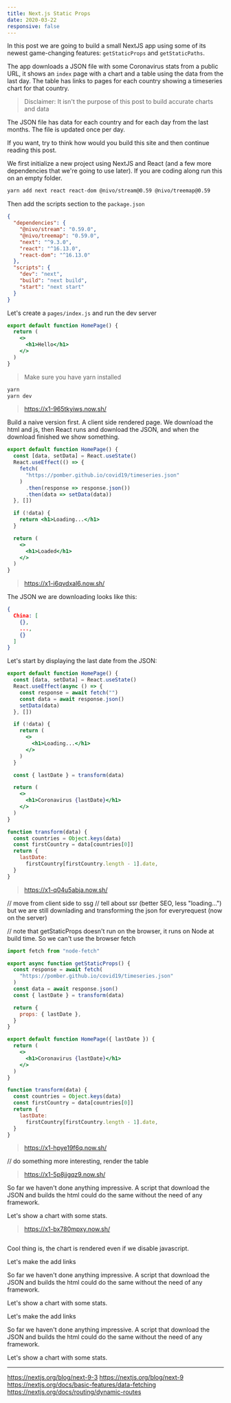 ```yaml
---
title: Next.js Static Props
date: 2020-03-22
responsive: false
---
```



In this post we are going to build a small NextJS app using some of its newest game-changing features: `getStaticProps` and `getStaticPaths`.

<Hike views={views}>

<View />

The app downloads a JSON file with some Coronavirus stats from a public URL, it shows an `index` page with a chart and a table using the data from the last day. The table has links to pages for each country showing a timeseries chart for that country.

> Disclaimer: It isn't the purpose of this post to build accurate charts and data

The JSON file has data for each country and for each day from the last months. The file is updated once per day.

If you want, try to think how would you build this site and then continue reading this post.

<View />

We first initialize a new project using NextJS and React (and a few more dependencies that we're going to use later). If you are coding along run this on an empty folder.

```bash
yarn add next react react-dom @nivo/stream@0.59 @nivo/treemap@0.59
```

Then add the scripts section to the `package.json`

```json
{
  "dependencies": {
    "@nivo/stream": "0.59.0",
    "@nivo/treemap": "0.59.0",
    "next": "^9.3.0",
    "react": "^16.13.0",
    "react-dom": "^16.13.0"
  },
  "scripts": {
    "dev": "next",
    "build": "next build",
    "start": "next start"
  }
}
```

<View />

Let's create a `pages/index.js` and run the dev server

```jsx
export default function HomePage() {
  return (
    <>
      <h1>Hello</h1>
    </>
  )
}
```

> Make sure you have yarn installed

```bash
yarn
yarn dev
```

> https://x1-965tkyiws.now.sh/

<View />

Build a naive version first. A client side rendered page. We download the html and js, then React runs and download the JSON, and when the download finished we show something.

```jsx
export default function HomePage() {
  const [data, setData] = React.useState()
  React.useEffect(() => {
    fetch(
      "https://pomber.github.io/covid19/timeseries.json"
    )
      .then(response => response.json())
      .then(data => setData(data))
  }, [])

  if (!data) {
    return <h1>Loading...</h1>
  }

  return (
    <>
      <h1>Loaded</h1>
    </>
  )
}
```

> https://x1-i6qvdxal6.now.sh/


<View />


The JSON we are downloading looks like this:

```json
{
  China: [
    {},
    ...,
    {}
  ]
}
```

<View />

Let's start by displaying the last date from the JSON:

```jsx
export default function HomePage() {
  const [data, setData] = React.useState()
  React.useEffect(async () => {
    const response = await fetch("")
    const data = await response.json()
    setData(data)
  }, [])

  if (!data) {
    return (
      <>
        <h1>Loading...</h1>
      </>
    )
  }

  const { lastDate } = transform(data)

  return (
    <>
      <h1>Coronavirus {lastDate}</h1>
    </>
  )
}

function transform(data) {
  const countries = Object.keys(data)
  const firstCountry = data[countries[0]]
  return {
    lastDate:
      firstCountry[firstCountry.length - 1].date,
  }
}
```

> https://x1-q04u5abja.now.sh/

<View />

// move from client side to ssg
// tell about ssr (better SEO, less "loading...") but we are still downlading and transforming the json for everyrequest (now on the server)

// note that getStaticProps doesn't run on the browser, it runs on Node at build time. So we can't use the browser fetch

```jsx
import fetch from "node-fetch"

export async function getStaticProps() {
  const response = await fetch(
    "https://pomber.github.io/covid19/timeseries.json"
  )
  const data = await response.json()
  const { lastDate } = transform(data)

  return {
    props: { lastDate },
  }
}

export default function HomePage({ lastDate }) {
  return (
    <>
      <h1>Coronavirus {lastDate}</h1>
    </>
  )
}

function transform(data) {
  const countries = Object.keys(data)
  const firstCountry = data[countries[0]]
  return {
    lastDate:
      firstCountry[firstCountry.length - 1].date,
  }
}
```

> https://x1-hpye19f6q.now.sh/

<View />

// do something more interesting, render the table

> https://x1-5p8jjgqz9.now.sh/

<View />

So far we haven't done anything impressive. A script that download the JSON and builds the html could do the same without the need of any framework.

Let's show a chart with some stats.

> https://x1-bx780mpxy.now.sh/

```jsx
```

Cool thing is, the chart is rendered even if we disable javascript.


<View />

Let's make the add links

So far we haven't done anything impressive. A script that download the JSON and builds the html could do the same without the need of any framework.

Let's show a chart with some stats.


<View />

Let's make the add links

So far we haven't done anything impressive. A script that download the JSON and builds the html could do the same without the need of any framework.

Let's show a chart with some stats.



---

https://nextjs.org/blog/next-9-3
https://nextjs.org/blog/next-9
https://nextjs.org/docs/basic-features/data-fetching
https://nextjs.org/docs/routing/dynamic-routes

</Hike>
